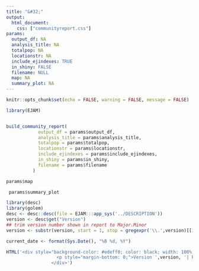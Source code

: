 ```yaml
---
title: "&#32;"
output: 
  html_document:
    css: ["communityreport.css"]
params:
  output_df: NA
  analysis_title: NA
  totalpop: NA
  locationstr: NA
  include_ejindexes: TRUE
  in_shiny: FALSE
  filename: NULL
  map: NA
  summary_plot: NA
---
```




```r
knitr::opts_chunk$set(echo = FALSE, warning = FALSE, message = FALSE)
```

```r
library(EJAM)


build_community_report(
            output_df = params$output_df,
            analysis_title = params$analysis_title,
            totalpop = params$totalpop,
            locationstr = params$locationstr,
            include_ejindexes = params$include_ejindexes,
            in_shiny = params$in_shiny,
            filename = params$filename
          )
```

```r

params$map

```

```r

 params$summary_plot
```



```r
library(desc)
library(golem)
desc <- desc::desc(file = EJAM:::app_sys('../DESCRIPTION'))
version <- desc$get("Version")
## trim version number shown in report to Major.Minor
version <- substr(version, start = 1, stop = gregexpr('\\.',version)[[1]][2]-1)

current_date <- format(Sys.Date(), "%B %d, %Y")

HTML('<div style="background-color: #edeff0; color: black; width: 100%; padding: 10px 20px; text-align: right; margin: 10px 0;">
                   <p style="margin-bottom: 0;">Version ',version, '| Report created on ', current_date, '</p>
                 </div>')
```


